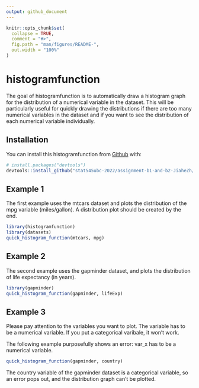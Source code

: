 ```yaml
---
output: github_document
---
```


<!-- README.md is generated from README.Rmd. Please edit that file -->

```r
knitr::opts_chunk$set(
  collapse = TRUE,
  comment = "#>",
  fig.path = "man/figures/README-",
  out.width = "100%"
)
```

# histogramfunction

<!-- badges: start -->
<!-- badges: end -->

The goal of histogramfunction is to automatically draw a histogram graph for the distribution of a numerical variable in the dataset. This will be particularly useful for quickly drawing the distributions if there are too many numerical variables in the dataset and if you want to see the distribution of each numerical variable individually. 

## Installation

You can install this histogramfunction from [Github](https://github.com/) with:

``` r
# install.packages("devtools")
devtools::install_github("stat545ubc-2022/assignment-b1-and-b2-JiaheZh/Histogramfunction")
```

## Example 1

The first example uses the mtcars dataset and plots the distribution of the mpg variable (miles/gallon). A distribution plot should be created by the end. 

```r
library(histogramfunction)
library(datasets)
quick_histogram_function(mtcars, mpg)
```

## Example 2

The second example uses the gapminder dataset, and plots the distribution of life expectancy (in years). 

```r
library(gapminder)
quick_histogram_function(gapminder, lifeExp)
```

## Example 3

Please pay attention to the variables you want to plot. The variable has to be a numerical variable. If you put a categorical varibale, it won't work. 

The following example purposefully shows an error: var_x has to be a numerical variable. 

```r
quick_histogram_function(gapminder, country)
```

The country variable of the gapminder dataset is a categorical variable, so an error pops out, and the distribution graph can't be plotted. 
